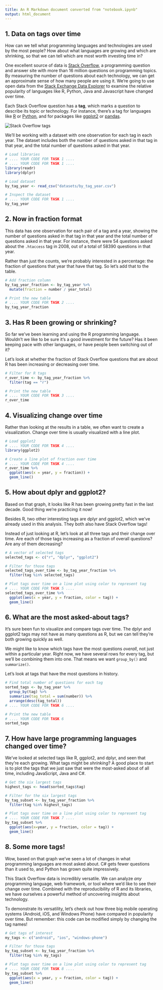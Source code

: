 ```yaml
---
title: An R Markdown document converted from "notebook.ipynb"
output: html_document
---
```


## 1. Data on tags over time
<p>How can we tell what programming languages and technologies are used by the most people? How about what languages are growing and which are shrinking, so that we can tell which are most worth investing time in?</p>
<p>One excellent source of data is <a href="https://stackoverflow.com/">Stack Overflow</a>, a programming question and answer site with more than 16 million questions on programming topics. By measuring the number of questions about each technology, we can get an approximate sense of how many people are using it. We're going to use open data from the <a href="https://data.stackexchange.com/">Stack Exchange Data Explorer</a> to examine the relative popularity of languages like R, Python, Java and Javascript have changed over time.</p>
<p>Each Stack Overflow question has a <strong>tag</strong>, which marks a question to describe its topic or technology. For instance, there's a tag for languages like <a href="https://stackoverflow.com/tags/r">R</a> or <a href="https://stackoverflow.com/tags/python">Python</a>, and for packages like <a href="https://stackoverflow.com/questions/tagged/ggplot2">ggplot2</a> or <a href="https://stackoverflow.com/questions/tagged/pandas">pandas</a>.</p>
<p><img src="https://assets.datacamp.com/production/project_435/img/tags.png" alt="Stack Overflow tags"></p>
<p>We'll be working with a dataset with one observation for each tag in each year. The dataset includes both the number of questions asked in that tag in that year, and the total number of questions asked in that year.</p>

```r
# Load libraries
# .... YOUR CODE FOR TASK 1 ....
# .... YOUR CODE FOR TASK 1 ....
library(readr)
library(dplyr)

# Load dataset
by_tag_year <- read_csv("datasets/by_tag_year.csv")

# Inspect the dataset
# .... YOUR CODE FOR TASK 1 ....
by_tag_year
```

## 2. Now in fraction format
<p>This data has one observation for each pair of a tag and a year, showing the number of questions asked in that tag in that year and the total number of questions asked in that year. For instance, there were 54 questions asked about the <code>.htaccess</code> tag in 2008, out of a total of 58390 questions in that year.</p>
<p>Rather than just the counts, we're probably interested in a percentage: the fraction of questions that year that have that tag. So let's add that to the table.</p>

```r
# Add fraction column
by_tag_year_fraction <- by_tag_year %>%
  mutate(fraction = number / year_total)

# Print the new table
# .... YOUR CODE FOR TASK 2 ....
by_tag_year_fraction
```

## 3. Has R been growing or shrinking?
<p>So far we've been learning and using the R programming language. Wouldn't we like to be sure it's a good investment for the future? Has it been keeping pace with other languages, or have people been switching out of it?</p>
<p>Let's look at whether the fraction of Stack Overflow questions that are about R has been increasing or decreasing over time.</p>

```r
# Filter for R tags
r_over_time <- by_tag_year_fraction %>%
  filter(tag == "r")

# Print the new table
# .... YOUR CODE FOR TASK 3 ....
r_over_time
```

## 4. Visualizing change over time
<p>Rather than looking at the results in a table, we often want to create a visualization. Change over time is usually visualized with a line plot.</p>

```r
# Load ggplot2
# .... YOUR CODE FOR TASK 4 ....
library(ggplot2)

# Create a line plot of fraction over time
# .... YOUR CODE FOR TASK 4 ....
r_over_time %>%
  ggplot(aes(x = year, y = fraction)) + 
  geom_line()
```

## 5. How about dplyr and ggplot2?
<p>Based on that graph, it looks like R has been growing pretty fast in the last decade. Good thing we're practicing it now!</p>
<p>Besides R, two other interesting tags are dplyr and ggplot2, which we've already used in this analysis. They both also have Stack Overflow tags!</p>
<p>Instead of just looking at R, let's look at all three tags and their change over time. Are each of those tags increasing as a fraction of overall questions? Are any of them decreasing?</p>

```r
# A vector of selected tags
selected_tags <- c("r", "dplyr", "ggplot2")

# Filter for those tags
selected_tags_over_time <- by_tag_year_fraction %>% 
  filter(tag %in% selected_tags)

# Plot tags over time on a line plot using color to represent tag
# .... YOUR CODE FOR TASK 5 ....
selected_tags_over_time %>% 
  ggplot(aes(x = year, y = fraction, color = tag)) + 
  geom_line()
```

## 6. What are the most asked-about tags?
<p>It's sure been fun to visualize and compare tags over time. The dplyr and ggplot2 tags may not have as many questions as R, but we can tell they're both growing quickly as well.</p>
<p>We might like to know which tags have the most questions <em>overall</em>, not just within a particular year. Right now, we have several rows for every tag, but we'll be combining them into one. That means we want <code>group_by()</code> and <code>summarize()</code>.</p>
<p>Let's look at tags that have the most questions in history.</p>

```r
# Find total number of questions for each tag
sorted_tags <- by_tag_year %>% 
  group_by(tag) %>% 
  summarize(tag_total = sum(number)) %>% 
  arrange(desc(tag_total))
# .... YOUR CODE FOR TASK 6 ....

# Print the new table
# .... YOUR CODE FOR TASK 6
sorted_tags
```

## 7. How have large programming languages changed over time?
<p>We've looked at selected tags like R, ggplot2, and dplyr, and seen that they're each growing. What tags might be <em>shrinking</em>? A good place to start is to plot the tags that we just saw that were the most-asked about of all time, including JavaScript, Java and C#.</p>

```r
# Get the six largest tags
highest_tags <- head(sorted_tags$tag)

# Filter for the six largest tags
by_tag_subset <- by_tag_year_fraction %>% 
  filter(tag %in% highest_tags)

# Plot tags over time on a line plot using color to represent tag
# .... YOUR CODE FOR TASK 7 ....
by_tag_subset %>% 
  ggplot(aes(x=year, y = fraction, color = tag)) + 
  geom_line() 
```

## 8. Some more tags!
<p>Wow, based on that graph we've seen a lot of changes in what programming languages are most asked about. C# gets fewer questions than it used to, and Python has grown quite impressively.</p>
<p>This Stack Overflow data is incredibly versatile. We can analyze <em>any</em> programming language, web framework, or tool where we'd like to see their change over time. Combined with the reproducibility of R and its libraries, we have ourselves a powerful method of uncovering insights about technology.</p>
<p>To demonstrate its versatility, let's check out how three big mobile operating systems (Android, iOS, and Windows Phone) have compared in popularity over time. But remember: this code can be modified simply by changing the tag names!</p>

```r
# Get tags of interest
my_tags <- c("android", "ios", "windows-phone")

# Filter for those tags
by_tag_subset <- by_tag_year_fraction %>% 
  filter(tag %in% my_tags)

# Plot tags over time on a line plot using color to represent tag
# .... YOUR CODE FOR TASK 8 ....
by_tag_subset %>% 
  ggplot(aes(x = year, y = fraction, color = tag)) + 
  geom_line()
```

